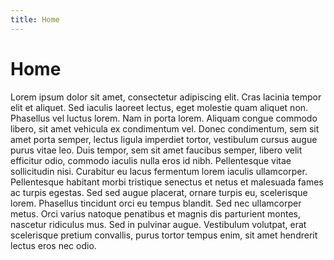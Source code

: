 ```yaml
---
title: Home
---
```


# Home

Lorem ipsum dolor sit amet, consectetur adipiscing elit. Cras lacinia tempor elit et aliquet. Sed iaculis laoreet lectus, eget molestie quam aliquet non. Phasellus vel luctus lorem. Nam in porta lorem. Aliquam congue commodo libero, sit amet vehicula ex condimentum vel. Donec condimentum, sem sit amet porta semper, lectus ligula imperdiet tortor, vestibulum cursus augue purus vitae leo. Duis tempor, sem sit amet faucibus semper, libero velit efficitur odio, commodo iaculis nulla eros id nibh. Pellentesque vitae sollicitudin nisi. Curabitur eu lacus fermentum lorem iaculis ullamcorper. Pellentesque habitant morbi tristique senectus et netus et malesuada fames ac turpis egestas. Sed sed augue placerat, ornare turpis eu, scelerisque lorem. Phasellus tincidunt orci eu tempus blandit. Sed nec ullamcorper metus. Orci varius natoque penatibus et magnis dis parturient montes, nascetur ridiculus mus. Sed in pulvinar augue. Vestibulum volutpat, erat scelerisque pretium convallis, purus tortor tempus enim, sit amet hendrerit lectus eros nec odio.
